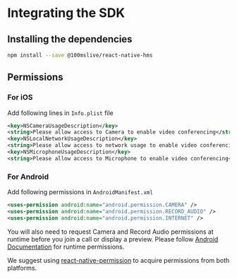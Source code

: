 
# Integrating the SDK

## Installing the dependencies
```sh
npm install --save @100mslive/react-native-hms
```

## Permissions

### For iOS
Add following lines in `Info.plist` file

```xml
<key>NSCameraUsageDescription</key>
<string>Please allow access to Camera to enable video conferencing</string>
<key>NSLocalNetworkUsageDescription</key>
<string>Please allow access to network usage to enable video conferencing</string>
<key>NSMicrophoneUsageDescription</key>
<string>Please allow access to Microphone to enable video conferencing</string>
```

### For Android
Add following permissions in `AndroidManifest.xml`

```xml
<uses-permission android:name="android.permission.CAMERA" />
<uses-permission android:name="android.permission.RECORD_AUDIO" />
<uses-permission android:name="android.permission.INTERNET" />
```

You will also need to request Camera and Record Audio permissions at runtime before you join a call or display a preview. Please follow [Android Documentation](https://developer.android.com/training/permissions/requesting#request-permission) for runtime permissions.

We suggest using [react-native-permission](https://www.npmjs.com/package/react-native-permissions) to acquire permissions from both platforms.
